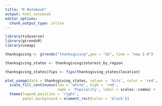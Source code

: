 ```yaml
---
title: "R Notebook"
output: html_notebook
editor_options: 
  chunk_output_type: inline
---
```


```r
library(tidyverse)
library(gtrendsR)
library(usmap)
```

```r
thanksgiving <- gtrends("thanksgiving",geo = "US", time = "now 1-d")
```

```r
thanksgiving_states <- thanksgiving$interest_by_region
```

```r
thanksgiving_states$fips <- fips(thanksgiving_states$location)
```

```r
plot_usmap(data = thanksgiving_states, values = 'hits', color = 'red', labels = FALSE) +
  scale_fill_continuous(low = 'white', high = 'red',
                        name = 'Popularity', label = scales::comma) +
  theme(legend.position = 'right',
        panel.background = element_rect(color = 'black'))
```

